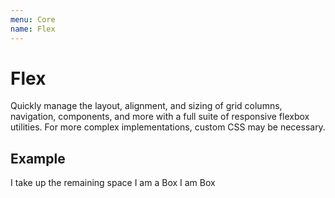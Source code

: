 ```yaml
---
menu: Core
name: Flex
---
```




# Flex

Quickly manage the layout, alignment, and sizing of grid columns, navigation, components, and more with a full suite of responsive flexbox utilities. For more complex implementations, custom CSS may be necessary.

## Example

<Playground>
  <Flex>
    <Box m={2} p={2} flex={1} style={{ backgroundColor: 'gainsboro' }}>I take up the remaining space</Box>
    <Box m={2} p={2} style={{ backgroundColor: 'gainsboro' }}>I am a Box</Box>
    <Box m={2} p={2} style={{ backgroundColor: 'gainsboro' }}>I am Box</Box>
  </Flex>
</Playground>
